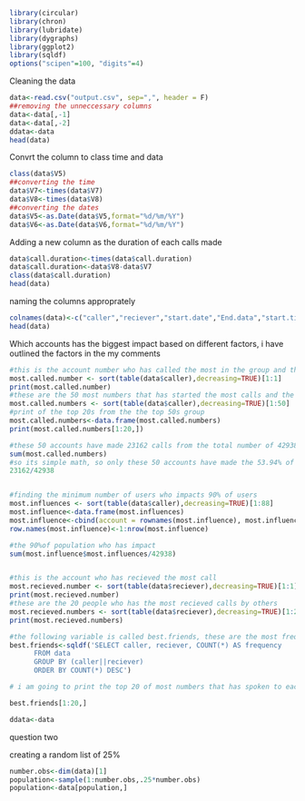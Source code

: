 ```r

library(circular)
library(chron)
library(lubridate)
library(dygraphs)
library(ggplot2)
library(sqldf)
options("scipen"=100, "digits"=4)
```

Cleaning the data

```r
data<-read.csv("output.csv", sep=",", header = F)
##removing the unneccessary columns 
data<-data[,-1]
data<-data[,-2]
ddata<-data
head(data)
```

Convrt the column to class time and data


```r
class(data$V5)
##converting the time
data$V7<-times(data$V7)
data$V8<-times(data$V8)
##converting the dates 
data$V5<-as.Date(data$V5,format="%d/%m/%Y")
data$V6<-as.Date(data$V6,format="%d/%m/%Y")

```

Adding a new column as the duration of each calls made

```r
data$call.duration<-times(data$call.duration)
data$call.duration<-data$V8-data$V7
class(data$call.duration)
head(data)
```

naming the columns approprately 

```r
colnames(data)<-c("caller","reciever","start.date","End.data","start.time","end.time","call.type","call.cost","call.duration")
head(data)
```

Which accounts has the biggest impact based on different factors, i have outlined the factors in the my comments

```r
#this is the account number who has called the most in the group and the number of time
most.called.number <- sort(table(data$caller),decreasing=TRUE)[1:1]
print(most.called.number)
#these are the 50 most numbers that has started the most calls and the number of times
most.called.numbers <- sort(table(data$caller),decreasing=TRUE)[1:50]
#print of the top 20s from the the top 50s group
most.called.numbers<-data.frame(most.called.numbers)
print(most.called.numbers[1:20,])

#these 50 accounts have made 23162 calls from the total number of 42938
sum(most.called.numbers)
#so its simple math, so only these 50 accounts have made the 53.94% of the calls in the whole data   
23162/42938


#finding the minimum number of users who impacts 90% of users 
most.influences <- sort(table(data$caller),decreasing=TRUE)[1:88]
most.influence<-data.frame(most.influences)
most.influence<-cbind(account = rownames(most.influence), most.influence) 
row.names(most.influence)<-1:nrow(most.influence)

#the 90%of population who has impact
sum(most.influence$most.influences/42938)


#this is the account who has recieved the most call
most.recieved.number <- sort(table(data$reciever),decreasing=TRUE)[1:1]
print(most.recieved.number)
#these are the 20 people who has the most recieved calls by others
most.recieved.numbers <- sort(table(data$reciever),decreasing=TRUE)[1:20]
print(most.recieved.numbers)

#the following variable is called best.friends, these are the most frequent calls among two account numbers
best.friends<-sqldf('SELECT caller, reciever, COUNT(*) AS frequency
      FROM data 
      GROUP BY (caller||reciever) 
      ORDER BY COUNT(*) DESC')

# i am going to print the top 20 of most numbers that has spoken to each others with the frequencies 

best.friends[1:20,]

ddata<-data
```

question two

creating a random list of 25%
```r
number.obs<-dim(data)[1]
population<-sample(1:number.obs,.25*number.obs)
population<-data[population,]

```




